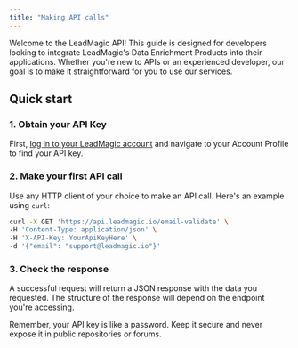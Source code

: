 ```yaml
---
title: "Making API calls"
---
```


Welcome to the LeadMagic API! This guide is designed for developers looking to integrate LeadMagic's Data Enrichment Products into their applications. Whether you're new to APIs or an experienced developer, our goal is to make it straightforward for you to use our services.

## Quick start

### 1. Obtain your API Key

First, [log in to your LeadMagic account](https://accounts.leadmagic.io/sign-in) and navigate to your Account Profile to find your API key.

### 2. Make your first API call

Use any HTTP client of your choice to make an API call. Here's an example using `curl`:

```bash
curl -X GET 'https://api.leadmagic.io/email-validate' \
-H 'Content-Type: application/json' \
-H 'X-API-Key: YourApiKeyHere' \
-d '{"email": "support@leadmagic.io"}'
```

### 3. Check the response

A successful request will return a JSON response with the data you requested. The structure of the response will depend on the endpoint you're accessing.

<Note>
  Remember, your API key is like a password. Keep it secure and never expose it
  in public repositories or forums.
</Note>
